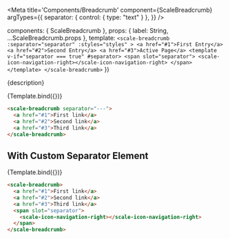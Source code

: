 

<Meta
  title='Components/Breadcrumb'
  component={ScaleBreadcrumb}
  argTypes={{
    separator: {
      control: { type: "text" }
    },
  }}
/>

  components: { ScaleBreadcrumb },
  props: {
    label: String,
    ...ScaleBreadcrumb.props
  },
  template: `
    <scale-breadcrumb
      :separator="separator"
      :styles="styles"
    >
      <a href="#1">First Entry</a>
      <a href="#2">Second Entry</a>
      <a href="#3">Active Page</a>
      <template v-if="separator === true" #separator>
        <span slot="separator">
          <scale-icon-navigation-right></scale-icon-navigation-right>
        </span>
      </template>
    </scale-breadcrumb>
  `
})

<Description>{description}</Description>

<Preview withSource="none">
  <Story
    name='Standard'
    args={{}}
  >
    {Template.bind({})}
  </Story>
</Preview>

<Props story='Standard' />

```html
<scale-breadcrumb separator="---">
  <a href="#1">First link</a>
  <a href="#2">Second link</a>
  <a href="#3">Third link</a>
</scale-breadcrumb>
```

## With Custom Separator Element

<Preview withSource="none">
  <Story
    name='With Custom Separator Element'
    args={{
      separator: true
    }}
  >
    {Template.bind({})}
  </Story>
</Preview>

```html
<scale-breadcrumb>
  <a href="#1">First link</a>
  <a href="#2">Second link</a>
  <a href="#3">Third link</a>
  <span slot="separator">
    <scale-icon-navigation-right></scale-icon-navigation-right>
  </span>
</scale-breadcrumb>
```
